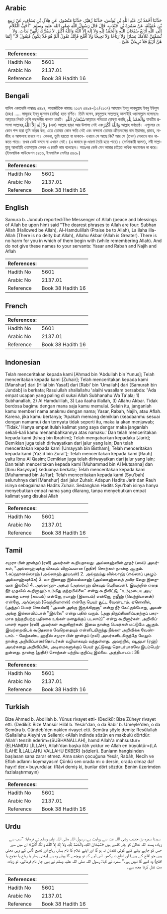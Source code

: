 ## Arabic


<div dir="rtl" lang="ar" style={{fontSize:'larger',backgroundColor:'#f8f9fa',padding:20}}>
حَدَّثَنَا أَحْمَدُ بْنُ عَبْدِ اللَّهِ بْنِ يُونُسَ، حَدَّثَنَا زُهَيْرٌ، حَدَّثَنَا مَنْصُورٌ، عَنِ هِلاَلِ بْنِ يَسَافٍ، عَنْ رَبِيعِ بْنِ عُمَيْلَةَ، عَنْ سَمُرَةَ بْنِ جُنْدَبٍ، قَالَ قَالَ رَسُولُ اللَّهِ صلى الله عليه وسلم ‏ "أَحَبُّ الْكَلاَمِ إِلَى اللَّهِ أَرْبَعٌ سُبْحَانَ اللَّهِ وَالْحَمْدُ لِلَّهِ وَلاَ إِلَهَ إِلاَّ اللَّهُ وَاللَّهُ أَكْبَرُ‏.‏ لاَ يَضُرُّكَ بَأَيِّهِنَّ بَدَأْتَ.‏ وَلاَ تُسَمِّيَنَّ غُلاَمَكَ يَسَارًا وَلاَ رَبَاحًا وَلاَ نَجِيحًا وَلاَ أَفْلَحَ فَإِنَّكَ تَقُولُ أَثَمَّ هُوَ فَلاَ يَكُونُ فَيَقُولُ لاَ‏."‏‏ إِنَّمَا هُنَّ أَرْبَعٌ فَلاَ تَزِيدُنَّ عَلَىَّ ‏.‏
</div>
<div style={{backgroundColor:'#f8f9fa',padding:20, marginBottom: 10}}><table> <thead> <tr> <th>References:</th> <th></th> </tr> </thead> <tbody><tr><td>Hadith No</td><td>5601</td></tr><tr><td>Arabic No</td><td>2137.01</td></tr><tr><td>Reference</td><td>Book 38 Hadith 16</td></tr></tbody></table></div>

## Bengali


<div dir="ltr" lang="bn" style={{fontSize:'larger',backgroundColor:'#f8f9fa',padding:20}}>
হাদিস একাডেমি নাম্বারঃ ৫৪৯৪, আন্তর্জাতিক নাম্বারঃ ২১৩৭ ৫৪৯৪-(১২/২১৩৭) আহমাদ ইবনু আবদুল্লাহ ইবনু ইউনুস (রহঃ) ..... সামুরাহ ইবনু জুনদাব (রাযিঃ) হতে বর্ণিত। তিনি বলেন, রসূলুল্লাহ সাল্লাল্লাহু আলাইহি ওয়াসাল্লাম বলেছেনঃ আল্লাহর নিকট বেশি পছন্দনীয় কালাম চারটি। سُبْحَانَ اللَّهِআল্লাহর পবিত্রতা ঘোষণা করছি,وَالْحَمْدُ لِلَّهِ যাবতীয় প্রশংসা আল্লাহর,وَلاَ إِلَهَ إِلاَّ اللَّهُ (এক) আল্লাহ ছাড়া আর উপাস্য নেই এবংوَاللَّهُ أَكْبَرُ আল্লাহ সর্বশ্রেষ্ঠ। এগুলোর যে কোন শব্দ দ্বারা তুমি আরম্ভ কর, এতে তোমার কোন ক্ষতি নেই এবং কক্ষনো তোমার ক্রীতদাসের নাম ইয়াসার, রাবাহ, নাজীহ ও আফলাহ রাখবে না। কেননা, তুমি হয়তো বা ডাকবে- ওখানে সে আছে কি? আর সে (তখন) সেখানে নাও থাকতে পারে। তখন কেউ বলবে না এখানে নেই। (এ জবাবে কু-ধারণা তৈরি হতে পারে)। (বর্ণনাকারী বলেন), নবী সাল্লাল্লাহু আলাইহি ওয়াসাল্লাম কেবল এ চারটি নাম বলেছেন। অতঃপর কেউ যেন আমার চাইতে অধিক সংযোজন না করে। (ইসলামিক ফাউন্ডেশন ৫৪১৬, ইসলামিক সেন্টার ৫৪৩৮)
</div>
<div style={{backgroundColor:'#f8f9fa',padding:20, marginBottom: 10}}><table> <thead> <tr> <th>References:</th> <th></th> </tr> </thead> <tbody><tr><td>Hadith No</td><td>5601</td></tr><tr><td>Arabic No</td><td>2137.01</td></tr><tr><td>Reference</td><td>Book 38 Hadith 16</td></tr></tbody></table></div>

## English


<div dir="ltr" lang="en" style={{fontSize:'larger',backgroundColor:'#f8f9fa',padding:20}}>
Samura b. Jundub reported:The Messenger of Allah (peace and blessings of Allah be upon him) said "The dearest phrases to Allah are four: Subhan Allah (Hallowed be Allah), Al-Hamdulillah (Praise be to Allah), La ilaha illa-Allah (There is no deity but Allah), Allahu Akbar (Allah is Greater). There is no harm for you in which of them begin with (while remembering Allah). And do not give these names to your servants: Yasar and Rabah and Najih and Aflah
</div>
<div style={{backgroundColor:'#f8f9fa',padding:20, marginBottom: 10}}><table> <thead> <tr> <th>References:</th> <th></th> </tr> </thead> <tbody><tr><td>Hadith No</td><td>5601</td></tr><tr><td>Arabic No</td><td>2137.01</td></tr><tr><td>Reference</td><td>Book 38 Hadith 16</td></tr></tbody></table></div>

## French


<div dir="ltr" lang="fr" style={{fontSize:'larger',backgroundColor:'#f8f9fa',padding:20}}>

</div>
<div style={{backgroundColor:'#f8f9fa',padding:20, marginBottom: 10}}><table> <thead> <tr> <th>References:</th> <th></th> </tr> </thead> <tbody><tr><td>Hadith No</td><td>5601</td></tr><tr><td>Arabic No</td><td>2137.01</td></tr><tr><td>Reference</td><td>Book 38 Hadith 16</td></tr></tbody></table></div>

## Indonesian


<div dir="ltr" lang="id" style={{fontSize:'larger',backgroundColor:'#f8f9fa',padding:20}}>
Telah menceritakan kepada kami [Ahmad bin 'Abdullah bin Yunus]; Telah menceritakan kepada kami [Zuhair]; Telah menceritakan kepada kami [Manshur] dari [Hilal bin Yasaf] dari [Rabi' bin 'Umailah] dari [Samurah bin Jundab] ia berkata; Rasulullah shallallahu 'alaihi wasallam bersabda: "Ada empat ucapan yang paling di sukai Allah Subhanahu Wa Ta'ala; 1) Subhanallah, 2) Al Hamdulillah, 3) Laa ilaaha illallah, 3) Allahu Akbar. Tidak berdosa bagimu dengan mana saja kamu memulai. Selain itu, janganlah kamu memberi nama anakmu dengan nama; Yasar, Rabah, Najih, atau Aflah. Karena, jika kamu bertanya; 'Apakah memang demikian (keadaanmu sesuai dengan namamu) dan ternyata tidak seperti itu, maka ia akan menjawab; 'Tidak.' Hanya empat itulah kalimat yang saya dengar maka janganlah sekali-kali kamu menambahkannya atas namaku.' Dan telah menceritakan kepada kami [Ishaq bin Ibrahim]; Telah mengabarkan kepadaku [Jarir]; Demikian juga telah diriwayatkan dari jalur yang lain; Dan telah menceritakan kepada kami [Umayyah bin Bistham]; Telah menceritakan kepada kami [Yazid bin Zurai']; Telah menceritakan kepada kami [Rauh] yaitu Ibnu Al Qasim; Demikian juga telah diriwayatkan dari jalur yang lain; Dan telah menceritakan kepada kami [Muhammad bin Al Mutsanna] dan [Ibnu Basysyar] keduanya berkata; Telah menceritakan kepada kami [Muhammad bin Ja'far]; Telah menceritakan kepada kami [Syu'bah] seluruhnya dari [Manshur] dari jalur Zuhair. Adapun Hadits Jarir dan Rauh isinya sebagaimana Hadits Zuhair. Sedangkan Hadits Syu'bah isinya hanya menyebutkan empat nama yang dilarang, tanpa menyebutkan empat kalimat yang disukai Allah
</div>
<div style={{backgroundColor:'#f8f9fa',padding:20, marginBottom: 10}}><table> <thead> <tr> <th>References:</th> <th></th> </tr> </thead> <tbody><tr><td>Hadith No</td><td>5601</td></tr><tr><td>Arabic No</td><td>2137.01</td></tr><tr><td>Reference</td><td>Book 38 Hadith 16</td></tr></tbody></table></div>

## Tamil


<div dir="ltr" lang="ta" style={{fontSize:'larger',backgroundColor:'#f8f9fa',padding:20}}>
சமுரா பின் ஜுன்தப் (ரலி) அவர்கள் கூறியதாவது: அல்லாஹ்வின் தூதர் (ஸல்) அவர்கள், "அல்லாஹ்வுக்கு மிகவும் விருப்பமான (துதிச்) சொற்கள் நான்கு ஆகும். 1.சுப்ஹானல்லாஹ் (அல்லாஹ் தூயவன்) 2. அல்ஹம்து லில்லாஹ் (எல்லாப் புகழும் அல்லாஹ்வுக்கே) 3. லா இலாஹ இல்லல்லாஹ் (அல்லாஹ்வைத் தவிர வேறு இறைவன் இல்லை) 4. அல்லாஹு அக்பர் (அல்லாஹ் மிகவும் பெரியவன்). இவற்றில் எதை நீர் முதலில் கூறினாலும் உம்மீது குற்றமில்லை" என்று கூறிவிட்டு, "உம்முடைய அடிமைக்கு யசார் (சுலபம்) என்றோ, ரபாஹ் (இலாபம்) என்றோ, நஜீஹ் (வெற்றியாளன்) என்றோ, அஃப்லஹ் (வெற்றியாளன்) என்றோ பெயர் சூட்ட வேண்டாம். ஏனெனில், (அந்தப் பெயர் சொல்லி) "அவன் அங்கு இருக்கிறானா" என்று நீர் கேட்கும்போது, அவன் அங்கு இல்லாவிட்டால் "இல்லை" என்று பதில் வரும். (அது திருப்தியளிப்பதற்குப் பகரமாக நற்குறியற்ற பதிலாக உங்கள் மனதுக்குப் படலாம்)" என்று கூறினார்கள். அறிவிப்பாளர் சமுரா (ரலி) அவர்கள் கூறுகிறார்கள்: இவை நான்கு பெயர்கள் மட்டுமே ஆகும். இவற்றைவிடக் கூடுதலாக வேறெதையும் என்னிடமிருந்து நீங்கள் அறிவிக்க வேண்டாம். - மேற்கண்ட ஹதீஸ் சமுரா பின் ஜுன்தப் (ரலி) அவர்களிடமிருந்தே மேலும் நான்கு அறிவிப்பாளர்தொடர்கள் வழியாகவும் வந்துள்ளது. அவற்றில், ஷுஅபா (ரஹ்) அவர்களது அறிவிப்பில், அடிமைகளுக்குப் பெயர் சூட்டுவது தொடர்பாகவே இடம்பெற்றுள்ளது. நான்கு (துதிச்) சொற்கள் பற்றிய குறிப்பு இல்லை. அத்தியாயம் : 38
</div>
<div style={{backgroundColor:'#f8f9fa',padding:20, marginBottom: 10}}><table> <thead> <tr> <th>References:</th> <th></th> </tr> </thead> <tbody><tr><td>Hadith No</td><td>5601</td></tr><tr><td>Arabic No</td><td>2137.01</td></tr><tr><td>Reference</td><td>Book 38 Hadith 16</td></tr></tbody></table></div>

## Turkish


<div dir="ltr" lang="tr" style={{fontSize:'larger',backgroundColor:'#f8f9fa',padding:20}}>
Bize Ahmed b. Abdillah b. Yûnus rivayet etti- (Dediki): Bize Züheyr rivayet etti. (Dediki): Bize Mansûr Hilâl b. Yesâr'dan, o da Rabi' b. Umeyle'den, o da Semûra b. Cündeb'den naklen rivayet etti. Semûra şöyle demiş: Resûlullah (Sallallahu Aleyhi ve Sellem): «Allah indinde sözün en makbulü dörtdür: Allah'ı tenzih ederim=(SUBHANALLAH), hamd Allah'a mahsustur=(ELHAMDU LİLLAH), Allah'dan başka ilâh yoktur ve Allah en büyüktür=(LA İLAHE İLLALLAHU VALLAHU EKBER) (sözleri). Bunların hangisinden başlasan sana zarar etmez. Ama sakın çocuğuna Yesâr, Rabâh, Necîh ve Eflah adlarını koymayasın! Çünkü sen orada mı o dersin, orada olmaz da! hayır! der.» buyurdular. (Râvi demiş ki, bunlar dört sözdür. Benim üzerimden fazlalaştırmayın)
</div>
<div style={{backgroundColor:'#f8f9fa',padding:20, marginBottom: 10}}><table> <thead> <tr> <th>References:</th> <th></th> </tr> </thead> <tbody><tr><td>Hadith No</td><td>5601</td></tr><tr><td>Arabic No</td><td>2137.01</td></tr><tr><td>Reference</td><td>Book 38 Hadith 16</td></tr></tbody></table></div>

## Urdu


<div dir="rtl" lang="ur" style={{fontSize:'larger',backgroundColor:'#f8f9fa',padding:20}}>
‏‏‏‏ سیدنا سمرہ بن جندب رضی اللہ عنہ سے روایت ہے، رسول اللہ صلی اللہ علیہ وسلم نے فرمایا: ”سب سے زیادہ پسند اللہ تعالیٰ کو چار کلمے ہیں «سُبْحَانَ اللهِ، وَالْحَمْدُ لِلَّهِ، وَلاَ إِلَهَ إِلاَّ اللَّهُ، وَاللَّهُ أَكْبَرُ» ان میں سے جس کو چاہے پہلے کہے کوئی نقصان نہ ہو گا اور اپنے غلام کا نام یسار، رباح اور نجیح (اس کے وہی معنی ہیں جو افلح کے ہیں) اور افلح نہ رکھو۔ اس لیے کہ تو پوچھے گا وہاں وہ ہے (یعنی یسار یا رباح یا نجیح یا افلح) وہ کہے گا نہیں ہے۔“ سمرہ نے کہا: رسول اللہ صلی اللہ علیہ وسلم نے یہی چار نام فرمائے۔ تو زیادہ مت نقل کرنا مجھ سے۔
</div>
<div style={{backgroundColor:'#f8f9fa',padding:20, marginBottom: 10}}><table> <thead> <tr> <th>References:</th> <th></th> </tr> </thead> <tbody><tr><td>Hadith No</td><td>5601</td></tr><tr><td>Arabic No</td><td>2137.01</td></tr><tr><td>Reference</td><td>Book 38 Hadith 16</td></tr></tbody></table></div>